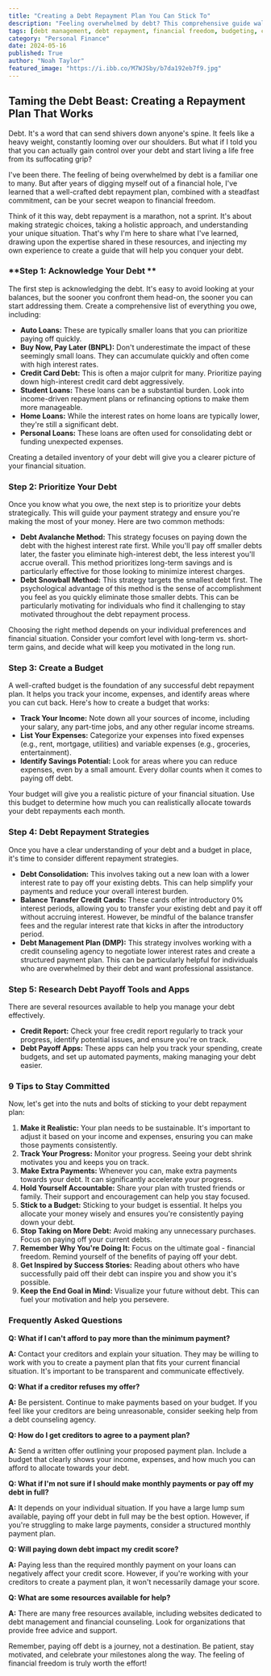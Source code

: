 ```yaml
---
title: "Creating a Debt Repayment Plan You Can Stick To"
description: "Feeling overwhelmed by debt? This comprehensive guide walks you through creating a personalized debt repayment plan, prioritizing your debts, and developing strategies to get back on track. Learn how to budget, track your progress, and stay motivated to achieve financial freedom."
tags: [debt management, debt repayment, financial freedom, budgeting, credit card debt, student loans, personal finance, financial planning, money management, financial goals]
category: "Personal Finance"
date: 2024-05-16
published: True
author: "Noah Taylor"
featured_image: "https://i.ibb.co/M7WJSby/b7da192eb7f9.jpg"
---
```


##  Taming the Debt Beast: Creating a Repayment Plan That Works 

Debt. It's a word that can send shivers down anyone's spine. It feels like a heavy weight, constantly looming over our shoulders. But what if I told you that you can actually gain control over your debt and start living a life free from its suffocating grip?  

I've been there.  The feeling of being overwhelmed by debt is a familiar one to many.  But after years of digging myself out of a financial hole, I've learned that a well-crafted debt repayment plan, combined with a steadfast commitment, can be your secret weapon to financial freedom.  

Think of it this way, debt repayment is a marathon, not a sprint.  It's about making strategic choices, taking a holistic approach, and understanding your unique situation. That's why I'm here to share what I've learned, drawing upon the expertise shared in these resources, and injecting my own experience to create a guide that will help you conquer your debt.  

### **Step 1:  Acknowledge Your Debt  **

The first step is acknowledging the debt.  It's easy to avoid looking at your balances, but the sooner you confront them head-on, the sooner you can start addressing them.  Create a comprehensive list of everything you owe, including:

* **Auto Loans:**  These are typically smaller loans that you can prioritize paying off quickly. 
* **Buy Now, Pay Later (BNPL):**  Don't underestimate the impact of these seemingly small loans. They can accumulate quickly and often come with high interest rates. 
* **Credit Card Debt:** This is often a major culprit for many.  Prioritize paying down high-interest credit card debt aggressively. 
* **Student Loans:** These loans can be a substantial burden.  Look into income-driven repayment plans or refinancing options to make them more manageable. 
* **Home Loans:** While the interest rates on home loans are typically lower, they're still a significant debt.
* **Personal Loans:**  These loans are often used for consolidating debt or funding unexpected expenses. 

Creating a detailed inventory of your debt will give you a clearer picture of your financial situation.  

### **Step 2:  Prioritize Your Debt**

Once you know what you owe, the next step is to prioritize your debts strategically.  This will guide your payment strategy and ensure you're making the most of your money.  Here are two common methods:

* **Debt Avalanche Method:** This strategy focuses on paying down the debt with the highest interest rate first.  While you'll pay off smaller debts later, the faster you eliminate high-interest debt, the less interest you'll accrue overall. This method prioritizes long-term savings and is particularly effective for those looking to minimize interest charges.  
* **Debt Snowball Method:**  This strategy targets the smallest debt first.  The psychological advantage of this method is the sense of accomplishment you feel as you quickly eliminate those smaller debts.   This can be particularly motivating for individuals who find it challenging to stay motivated throughout the debt repayment process.  

Choosing the right method depends on your individual preferences and financial situation.  Consider your comfort level with long-term vs. short-term gains, and decide what will keep you motivated in the long run.

### **Step 3:  Create a Budget**

A well-crafted budget is the foundation of any successful debt repayment plan.  It helps you track your income, expenses, and identify areas where you can cut back.  Here's how to create a budget that works:

* **Track Your Income:** Note down all your sources of income, including your salary, any part-time jobs, and any other regular income streams.
* **List Your Expenses:**  Categorize your expenses into fixed expenses (e.g., rent, mortgage, utilities) and variable expenses (e.g., groceries, entertainment). 
* **Identify Savings Potential:**  Look for areas where you can reduce expenses, even by a small amount.  Every dollar counts when it comes to paying off debt.

Your budget will give you a realistic picture of your financial situation.  Use this budget to determine how much you can realistically allocate towards your debt repayments each month.

### **Step 4:  Debt Repayment Strategies**

Once you have a clear understanding of your debt and a budget in place, it's time to consider different repayment strategies.  

* **Debt Consolidation:** This involves taking out a new loan with a lower interest rate to pay off your existing debts. This can help simplify your payments and reduce your overall interest burden.  
* **Balance Transfer Credit Cards:** These cards offer introductory 0% interest periods, allowing you to transfer your existing debt and pay it off without accruing interest. However, be mindful of the balance transfer fees and the regular interest rate that kicks in after the introductory period.
* **Debt Management Plan (DMP):**  This strategy involves working with a credit counseling agency to negotiate lower interest rates and create a structured payment plan. This can be particularly helpful for individuals who are overwhelmed by their debt and want professional assistance. 

### **Step 5:  Research Debt Payoff Tools and Apps**

There are several resources available to help you manage your debt effectively.  

* **Credit Report:**  Check your free credit report regularly to track your progress, identify potential issues, and ensure you're on track. 
* **Debt Payoff Apps:** These apps can help you track your spending, create budgets, and set up automated payments, making managing your debt easier. 

### **9 Tips to Stay Committed**

Now, let's get into the nuts and bolts of sticking to your debt repayment plan:

1. **Make it Realistic:**  Your plan needs to be sustainable.  It's important to adjust it based on your income and expenses, ensuring you can make those payments consistently.
2. **Track Your Progress:**  Monitor your progress.  Seeing your debt shrink motivates you and keeps you on track.  
3. **Make Extra Payments:**  Whenever you can, make extra payments towards your debt. It can significantly accelerate your progress.
4. **Hold Yourself Accountable:**  Share your plan with trusted friends or family.  Their support and encouragement can help you stay focused.  
5. **Stick to a Budget:**  Sticking to your budget is essential.  It helps you allocate your money wisely and ensures you're consistently paying down your debt.
6. **Stop Taking on More Debt:**  Avoid making any unnecessary purchases.  Focus on paying off your current debts. 
7. **Remember Why You're Doing It:**  Focus on the ultimate goal - financial freedom.  Remind yourself of the benefits of paying off your debt. 
8. **Get Inspired by Success Stories:**  Reading about others who have successfully paid off their debt can inspire you and show you it's possible. 
9. **Keep the End Goal in Mind:**  Visualize your future without debt.  This can fuel your motivation and help you persevere.

### **Frequently Asked Questions**

**Q: What if I can't afford to pay more than the minimum payment?** 

**A:** Contact your creditors and explain your situation.  They may be willing to work with you to create a payment plan that fits your current financial situation.  It's important to be transparent and communicate effectively.

**Q: What if a creditor refuses my offer?** 

**A:**  Be persistent.  Continue to make payments based on your budget.  If you feel like your creditors are being unreasonable, consider seeking help from a debt counseling agency.

**Q: How do I get creditors to agree to a payment plan?** 

**A:**  Send a written offer outlining your proposed payment plan.  Include a budget that clearly shows your income, expenses, and how much you can afford to allocate towards your debt. 

**Q: What if I'm not sure if I should make monthly payments or pay off my debt in full?**

**A:**  It depends on your individual situation. If you have a large lump sum available, paying off your debt in full may be the best option.  However, if you're struggling to make large payments, consider a structured monthly payment plan.

**Q: Will paying down debt impact my credit score?**

**A:**  Paying less than the required monthly payment on your loans can negatively affect your credit score.  However, if you're working with your creditors to create a payment plan, it won't necessarily damage your score.  

**Q: What are some resources available for help?**

**A:**  There are many free resources available, including websites dedicated to debt management and financial counseling.  Look for organizations that provide free advice and support.  


Remember,  paying off debt is a journey, not a destination.  Be patient, stay motivated, and celebrate your milestones along the way.  The feeling of financial freedom is truly worth the effort!

